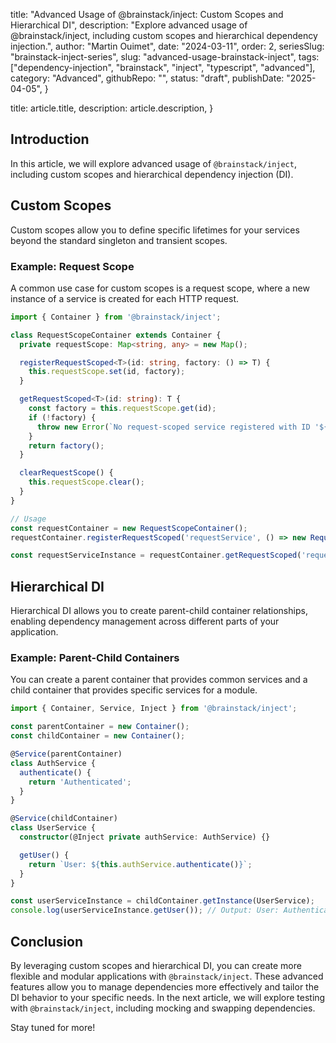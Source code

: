 
  title: "Advanced Usage of @brainstack/inject: Custom Scopes and Hierarchical DI",
  description: "Explore advanced usage of @brainstack/inject, including custom scopes and hierarchical dependency injection.",
  author: "Martin Ouimet",
  date: "2024-03-11",
  order: 2,
  seriesSlug: "brainstack-inject-series",
  slug: "advanced-usage-brainstack-inject",
  tags: ["dependency-injection", "brainstack", "inject", "typescript", "advanced"],
  category: "Advanced",
  githubRepo: "",
  status: "draft",
  publishDate: "2025-04-05",
}

  title: article.title,
  description: article.description,
}


## Introduction

In this article, we will explore advanced usage of `@brainstack/inject`, including custom scopes and hierarchical dependency injection (DI).

## Custom Scopes

Custom scopes allow you to define specific lifetimes for your services beyond the standard singleton and transient scopes.

### Example: Request Scope

A common use case for custom scopes is a request scope, where a new instance of a service is created for each HTTP request.

```typescript
import { Container } from '@brainstack/inject';

class RequestScopeContainer extends Container {
  private requestScope: Map<string, any> = new Map();

  registerRequestScoped<T>(id: string, factory: () => T) {
    this.requestScope.set(id, factory);
  }

  getRequestScoped<T>(id: string): T {
    const factory = this.requestScope.get(id);
    if (!factory) {
      throw new Error(`No request-scoped service registered with ID '${id}'`);
    }
    return factory();
  }

  clearRequestScope() {
    this.requestScope.clear();
  }
}

// Usage
const requestContainer = new RequestScopeContainer();
requestContainer.registerRequestScoped('requestService', () => new RequestService());

const requestServiceInstance = requestContainer.getRequestScoped('requestService');
```

## Hierarchical DI

Hierarchical DI allows you to create parent-child container relationships, enabling dependency management across different parts of your application.

### Example: Parent-Child Containers

You can create a parent container that provides common services and a child container that provides specific services for a module.

```typescript
import { Container, Service, Inject } from '@brainstack/inject';

const parentContainer = new Container();
const childContainer = new Container();

@Service(parentContainer)
class AuthService {
  authenticate() {
    return 'Authenticated';
  }
}

@Service(childContainer)
class UserService {
  constructor(@Inject private authService: AuthService) {}

  getUser() {
    return `User: ${this.authService.authenticate()}`;
  }
}

const userServiceInstance = childContainer.getInstance(UserService);
console.log(userServiceInstance.getUser()); // Output: User: Authenticated
```

## Conclusion

By leveraging custom scopes and hierarchical DI, you can create more flexible and modular applications with `@brainstack/inject`. These advanced features allow you to manage dependencies more effectively and tailor the DI behavior to your specific needs. In the next article, we will explore testing with `@brainstack/inject`, including mocking and swapping dependencies.

Stay tuned for more!